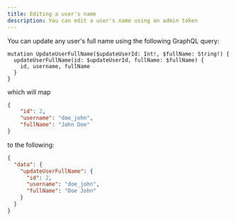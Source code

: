 ```yaml
---
title: Editing a user's name
description: You can edit a user's name using an admin token
---
```


You can update any user's full name using the following GraphQL query:

```gql
mutation UpdateUserFullName($updateUserId: Int!, $fullName: String!) {
  updateUserFullName(id: $updateUserId, fullName: $fullName) {
    id, username, fullName
  }
}
```

which will map

```json
{
    "id": 2,
    "username": "doe_john",
    "fullName": "John Doe"
}
```

to the following:

```json
{
  "data": {
    "updateUserFullName": {
      "id": 2,
      "username": "doe_john",
      "fullName": "Doe John"
    }
  }
}
```